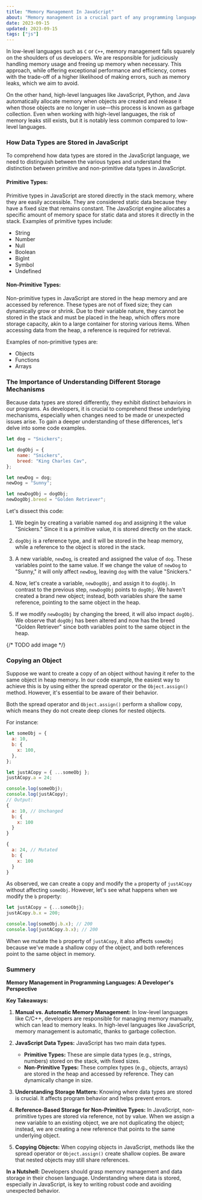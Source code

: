 ```yaml
---
title: "Memory Management In JavaScript"
about: "Memory management is a crucial part of any programming language. In this article, we will see how JavaScript manages memory."
date: 2023-09-15
updated: 2023-09-15
tags: ["js"]
---
```


In low-level languages such as `C` or `C++`, memory management falls squarely on the shoulders of us developers.
We are responsible for judiciously handling memory usage and freeing up memory when necessary.
This approach, while offering exceptional performance and efficiency, comes with the trade-off of a higher likelihood of making errors, such as memory leaks, which we aim to avoid.

On the other hand, high-level languages like JavaScript, Python, and Java automatically allocate memory when objects are created and release it when those objects are no longer in use—this process is known as garbage collection.
Even when working with high-level languages, the risk of memory leaks still exists, but it is notably less common compared to low-level languages.

### How Data Types are Stored in JavaScript

To comprehend how data types are stored in the JavaScript language, we need to distinguish between the various types and understand the distinction between primitive and non-primitive data types in JavaScript.

#### Primitive Types:

Primitive types in JavaScript are stored directly in the stack memory, where they are easily accessible.
They are considered static data because they have a fixed size that remains constant.
The JavaScript engine allocates a specific amount of memory space for static data and stores it directly in the stack. Examples of primitive types include:

- String
- Number
- Null
- Boolean
- BigInt
- Symbol
- Undefined

#### Non-Primitive Types:

Non-primitive types in JavaScript are stored in the heap memory and are accessed by reference.
These types are not of fixed size; they can dynamically grow or shrink.
Due to their variable nature, they cannot be stored in the stack and must be placed in the heap, which offers more storage capacity, akin to a large container for storing various items. When accessing data from the heap, a reference is required for retrieval.

Examples of non-primitive types are:

- Objects
- Functions
- Arrays

### The Importance of Understanding Different Storage Mechanisms

Because data types are stored differently, they exhibit distinct behaviors in our programs.
As developers, it is crucial to comprehend these underlying mechanisms, especially when changes need to be made or unexpected issues arise.
To gain a deeper understanding of these differences, let's delve into some code examples.

```js title="dogs.js" showLineNumbers {11}
let dog = "Snickers";

let dogObj = {
	name: "Snickers",
	breed: "King Charles Cav",
};

let newDog = dog;
newDog = "Sunny";

let newDogObj = dogObj;
newDogObj.breed = "Golden Retriever";
```

Let's dissect this code:

1. We begin by creating a variable named `dog` and assigning it the value "Snickers." Since it is a primitive value, it is stored directly on the stack.

2. `dogObj` is a reference type, and it will be stored in the heap memory, while a reference to the object is stored in the stack.

3. A new variable, `newDog`, is created and assigned the value of `dog`. These variables point to the same value. If we change the value of `newDog` to "Sunny," it will only affect `newDog`, leaving `dog` with the value "Snickers."

4. Now, let's create a variable, `newDogObj`, and assign it to `dogObj`. In contrast to the previous step, `newDogObj` points to `dogObj`. We haven't created a brand new object; instead, both variables share the same reference, pointing to the same object in the heap.

5. If we modify `newDogObj` by changing the breed, it will also impact `dogObj`. We observe that `dogObj` has been altered and now has the breed "Golden Retriever" since both variables point to the same object in the heap.

{/* TODO add image */}

### Copying an Object

Suppose we want to create a copy of an object without having it refer to the same object in heap memory.
In our code example, the easiest way to achieve this is by using either the spread operator or the `Object.assign()` method. However, it's essential to be aware of their behavior.

Both the spread operator and `Object.assign()` perform a shallow copy, which means they do not create deep clones for nested objects.

For instance:

```js title="memory.js" showLineNumbers {15,22}
let someObj = {
  a: 10,
  b: {
    x: 100,
  },
};

let justACopy = { ...someObj };
justACopy.a = 24;

console.log(someObj);
console.log(justACopy);
// Output:
{
  a: 10, // Unchanged
  b: {
    x: 100
  }
}

{
  a: 24, // Mutated
  b: {
    x: 100
  }
}
```

As observed, we can create a copy and modify the `a` property of `justACopy` without affecting `someObj`.
However, let's see what happens when we modify the `b` property:

```js title="memory.js" showLineNumbers {2}
let justACopy = {...someObj};
justACopy.b.x = 200;

console.log(someObj.b.x); // 200
console.log(justACopy.b.x); // 200
```

When we mutate the `b` property of `justACopy`, it also affects `someObj` because we've made a shallow copy of the object, and both references point to the same object in memory.

### Summery

**Memory Management in Programming Languages: A Developer's Perspective**

**Key Takeaways:**

1. **Manual vs. Automatic Memory Management:** In low-level languages like C/C++, developers are responsible for managing memory manually, which can lead to memory leaks. In high-level languages like JavaScript, memory management is automatic, thanks to garbage collection.

2. **JavaScript Data Types:** JavaScript has two main data types.

   - **Primitive Types:** These are simple data types (e.g., strings, numbers) stored on the stack, with fixed sizes.
   - **Non-Primitive Types:** These complex types (e.g., objects, arrays) are stored in the heap and accessed by reference. They can dynamically change in size.

3. **Understanding Storage Matters:** Knowing where data types are stored is crucial. It affects program behavior and helps prevent errors.

4. **Reference-Based Storage for Non-Primitive Types:** In JavaScript, non-primitive types are stored via reference, not by value. When we assign a new variable to an existing object, we are not duplicating the object; instead, we are creating a new reference that points to the same underlying object.

5. **Copying Objects:** When copying objects in JavaScript, methods like the spread operator or `Object.assign()` create shallow copies. Be aware that nested objects may still share references.

**In a Nutshell:** Developers should grasp memory management and data storage in their chosen language. Understanding where data is stored, especially in JavaScript, is key to writing robust code and avoiding unexpected behavior.
